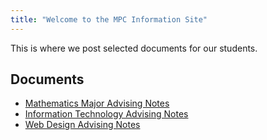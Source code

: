 ```yaml
---
title: "Welcome to the MPC Information Site"
---
```


This is where we post selected documents for our students.

## Documents

* [Mathematics Major Advising Notes](/documents/Math_Fall24.pdf)
* [Information Technology Advising Notes](/documents/IT_Advising.pdf)
* [Web Design Advising Notes](/documents/Web_Design_Advising.pdf)
